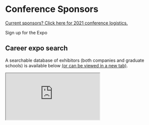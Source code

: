 
<SiteLayout title="Schedule">

<div className="border-b-4 border-mulberry border-solid pb-4 mb-4 text-center">
    <h1 className="text-5xl font-display font-medium">
        Conference Sponsors
    </h1>
</div>

[Current sponsors? Click here for 2021 conference logistics.](sponsorlogistics)

<div class="text-center my-4">
    <CTAButton onClick="https://app.brazenconnect.com/app/events/VgxjR/">Sign up for the Expo</CTAButton>
</div>

## Career expo search
    
A searchable database of exhibitors (both companies and graduate schools) is available below <a href="https://ostem.retool.com/embedded/public/6e8ef24d-ea0d-4012-a772-fd16602548b9" target="_blank">(or can be viewed in a new tab)</a>.
    
<iframe src="https://ostem.retool.com/embedded/public/6e8ef24d-ea0d-4012-a772-fd16602548b9" title="Career and Graduate School Organization Search" className="h-[600px] max-h-screen w-full rounded border border-solid border-grey-800 mt-4" />

</SiteLayout>
